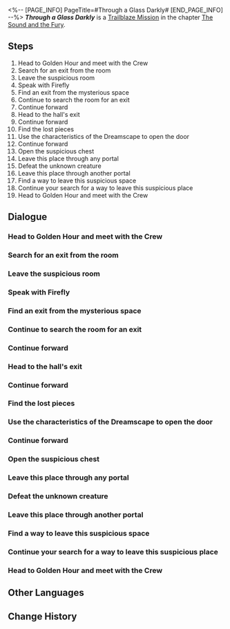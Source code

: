 <%-- [PAGE_INFO]
PageTitle=#Through a Glass Darkly#
[END_PAGE_INFO] --%>
{{Stub|Dialogue.}}
{{Mission Infobox
|id            = 1030501
|title         = 
|image         = <!--Mission Through a Glass Darkly.png-->
|type          = Trailblaze
|event_name    = 
|chapter       = The Sound and the Fury
|requirements  = [[Trailblaze Mission]] ''[[Gentleness, the Name of Nocturne]]'' completed
|summary       = However, you and Firefly fell victim to an illusion crafted by the Masked Fools, which transported you to a strange and perilous Memory Zone. There, you encountered a meme that implied death and murder.<br />Fortunately, a beautiful Memokeeper wearing a black veil saved you, bringing you back to reality.
|characters    = Firefly; Trailblazer; Waiting Bird
|startLocation = [[Penacony]] - [[Golden Hour]]
|world         = Penacony
|area          = Golden Hour
|prev          = Gentleness, the Name of Nocturne
|next          = Should One Awaken at Midnight
|rewards       = Trailblaze EXP*500; Stellar Jade*60; Traveler's Guide*10; Clock Credits*250; "Return of None"*1 { text = "Return of None" }; "Chaîne Signifiante"*1 { text = "Chaîne Signifiante" }; Credit*100,000
}}
'''''Through a Glass Darkly''''' is a [[Trailblaze Mission]] in the chapter [[The Sound and the Fury]].

==Steps==
# Head to Golden Hour and meet with the Crew
# Search for an exit from the room
# Leave the suspicious room
# Speak with Firefly
# Find an exit from the mysterious space
# Continue to search the room for an exit
# Continue forward
# Head to the hall's exit
# Continue forward
# Find the lost pieces
# Use the characteristics of the Dreamscape to open the door
# Continue forward
# Open the suspicious chest
# Leave this place through any portal
# Defeat the unknown creature
# Leave this place through another portal
# Find a way to leave this suspicious space
# Continue your search for a way to leave this suspicious place
# Head to Golden Hour and meet with the Crew

<!--
==Gameplay Notes==

--><!--
==Trial Character==

-->
==Dialogue==
{{Stub Dialogue}}
===Head to Golden Hour and meet with the Crew===
{{Mission Description|type=trailblaze|location=Golden Hour|Firefly has confessed her innermost thoughts to you. No matter how you feel about it, it is time for you to say farewell... However, you can still walk the last part of this journey together.<br />Head to Golden Hour and return to reality to reunite with everyone.}}
{{Dialogue Start}}
:{{tx}}
{{Dialogue End}}

===Search for an exit from the room===
{{Mission Description|type=trailblaze|location=<!--to be added-->|update|As expected, returning to reality isn't as simple as you expected &mdash; Firefly and you are attacked by Sampo as soon as you arrive at the Golden Hour. Before you lose consciousness, you see Sampo shift into what appears to be the figure of a woman... Either he has always had a petite feminine build, or your assailant is actually someone else.<br />You find Firefly in the mysterious space &mdash; It seems the stranger didn't leave her alone, either. Now, you can look for the way out together.}}
{{Dialogue Start}}
:{{tx}}
{{Dialogue End}}

===Leave the suspicious room===
{{Mission Description|type=trailblaze|location=A Child's Dream|update|As expected, returning to reality isn't as simple as you expected &mdash; Firefly and you are attacked by Sampo as soon as you arrive at the Golden Hour. Before you lose consciousness, you see Sampo shift into what appears to be the figure of a woman... Either he's a habitual crossdresser, or your assailant is actually someone else.<br />Just who is she? Unfortunately, you don't have time to think about this right now &mdash; that girl has cast an illusion on you and sent you to a mysterious location. It would be best to find a way to escape from this place before anything.}}
{{Dialogue Start}}
:{{tx}}
{{Dialogue End}}

===Speak with Firefly===
{{Mission Description|type=trailblaze|location=A Child's Dream|update|As expected, returning to reality isn't as simple as you expected &mdash; Firefly and you are attacked by Sampo as soon as you arrive at the Golden Hour. Before you lose consciousness, you see Sampo shift into what appears to be the figure of a woman... Either he has always had a petite feminine build, or your assailant is actually someone else.<br />You find Firefly in the mysterious space &mdash; It seems the stranger didn't leave her alone, either. Now, you can look for the way out together.}}
{{Dialogue Start}}
:{{tx}}
{{Dialogue End}}

===Find an exit from the mysterious space===
{{Dialogue Start}}
:{{tx}}
{{Dialogue End}}

===Continue to search the room for an exit===
{{Dialogue Start}}
:{{tx}}
{{Dialogue End}}

===Continue forward===
{{Dialogue Start}}
:{{tx}}
{{Dialogue End}}

===Head to the hall's exit===
{{Dialogue Start}}
:{{tx}}
{{Dialogue End}}

===Continue forward===
{{Dialogue Start}}
:{{tx}}
{{Dialogue End}}

===Find the lost pieces===
{{Mission Description|type=trailblaze|location=<!--to be added-->|update|As expected, returning to reality isn't as simple as you expected &mdash; Firefly and you are attacked by Sampo as soon as you arrive at the Golden Hour. Before you lose consciousness, you see Sampo shift into what appears to be the figure of a woman... Either he's a habitual crossdresser, or your assailant is actually someone else.<br />As you are about to reach the end of this space, you see a Dreamweaver Gentleman holding a puzzle, within which lies the key to your escape.}}
{{Dialogue Start}}
:{{tx}}
{{Dialogue End}}

===Use the characteristics of the Dreamscape to open the door===
{{Mission Description|type=trailblaze|location=A Child's Dream|update|As expected, returning to reality isn't as simple as you expected &mdash; Firefly and you are attacked by Sampo as soon as you arrive at the Golden Hour. Before you lose consciousness, you see Sampo shift into what appears to be the figure of a woman... Either he's a habitual crossdresser, or your assailant is actually someone else.<br />As you are about to reach the end of this space, you see a Dreamweaver Gentleman holding a puzzle and use him to open the door to the exit. Continue onwards.}}
{{Dialogue Start}}
:{{tx}}
{{Dialogue End}}

===Continue forward===
{{Dialogue Start}}
:{{tx}}
{{Dialogue End}}

===Open the suspicious chest===
{{Mission Description|type=trailblaze|location=<!--to be added-->|update|As expected, returning to reality isn't as simple as you expected &mdash; Firefly and you are attacked by Sampo as soon as you arrive at the Golden Hour. Before you lose consciousness, you see Sampo shift into what appears to be the figure of a woman... Either he's a habitual crossdresser, or your assailant is actually someone else.<br />You arrive in a room with a strange atmosphere. An unguarded treasure box lies in front of you, waiting for you to open it... Will you open it?}}
{{Dialogue Start}}
:{{tx}}
{{Dialogue End}}

===Leave this place through any portal===
{{Mission Description|type=trailblaze|location=<!--to be added-->|update|As expected, returning to reality isn't as simple as you expected &mdash; Firefly and you are attacked by Sampo as soon as you arrive at the Golden Hour. Before you lose consciousness, you see Sampo shift into what appears to be the figure of a woman... Either he's a habitual crossdresser, or your assailant is actually someone else.<br />Only after you have opened the chest do you discover several great doors surrounding you... Perhaps you can use one of these doors to leave this place.}}
{{Dialogue Start}}
:{{tx}}
{{Dialogue End}}

===Defeat the unknown creature===
{{Mission Description|type=trailblaze|location=<!--to be added-->|update|As expected, returning to reality isn't as simple as you expected &mdash; Firefly and you are attacked by Sampo as soon as you arrive at the Golden Hour. Before you lose consciousness, you see Sampo shift into what appears to be the figure of a woman... Either he's a habitual crossdresser, or your assailant is actually someone else.<br />You are trapped in this suspicious room and encounter a terrifying memetic monster... Can you really defeat it?}}
{{Dialogue Start}}
:{{tx}}
{{Dialogue End}}

===Leave this place through another portal===
{{Mission Description|type=trailblaze|location=<!--to be added-->|update|As expected, returning to reality isn't as simple as you expected &mdash; Firefly and you are attacked by Sampo as soon as you arrive at the Golden Hour. Before you lose consciousness, you see Sampo shift into what appears to be the figure of a woman... Either he's a habitual crossdresser, or your assailant is actually someone else.<br />Only after you have opened the chest do you discover several great doors surrounding you... Perhaps you can use one of these doors to leave this place.}}
{{Dialogue Start}}
:{{tx}}
{{Dialogue End}}

===Find a way to leave this suspicious space===
{{Mission Description|type=trailblaze|location=<!--to be added-->|update|As expected, returning to reality isn't as simple as you expected &mdash; Firefly and you are attacked by Sampo as soon as you arrive at the Golden Hour. Before you lose consciousness, you see Sampo shift into what appears to be the figure of a woman... Either he's a habitual crossdresser, or your assailant is actually someone else.<br />It seems you have returned to a familiar place... What is going on?}}
{{Dialogue Start}}
:{{tx}}
{{Dialogue End}}

===Continue your search for a way to leave this suspicious place===
{{Dialogue Start}}
:{{tx}}
{{Dialogue End}}

===Head to Golden Hour and meet with the Crew===
{{Mission Description|type=trailblaze|location=<!--to be added-->|update|Firefly has confessed her innermost thoughts to you. No matter how you feel about it, it is time for you to say farewell... However, you can still walk the last part of this journey together.<br />Head to Golden Hour and return to reality to reunite with everyone.}}
{{Dialogue Start}}
:{{tx}}
{{Dialogue End}}

==Other Languages==
{{Other Languages
|en   = Through a Glass Darkly
|zhs  = 犹在镜中
|zht  = 猶在鏡中
|ja   = 鏡の中にある如く
|ko   = 거울을 통해 어렴풋이
|es   = Aún en el espejo
|fr   = Reflet teinté du miroir
|ru   = Сквозь тусклое стекло
|th   = สถิตอยู่ในกระจก
|vi   = Thấu Kính
|de   = Wie gespiegelt
|id   = Seperti dalam Sebuah Cermin
|pt   = Através de um Vidro Escuro
}}

==Change History==
{{Change History|2.0}}
